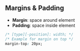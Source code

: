 ## Margins & Padding

- **Margin**: space around element
- **Padding**: space inside element

```css
/* [type][-position]: width; */
/* Example for margin on top */
margin-top: 20px;
```
